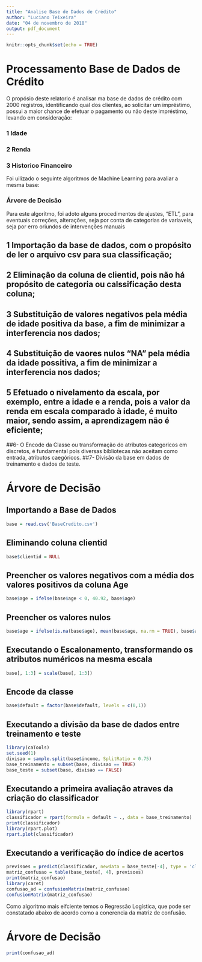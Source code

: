 ```yaml
---
title: "Analise Base de Dados de Crédito"
author: "Luciano Teixeira"
date: "04 de novembro de 2018"
output: pdf_document
---
```


```r
knitr::opts_chunk$set(echo = TRUE)
```

# Processamento Base de Dados de Crédito

O propósio deste relatorio é analisar ma base de dados de crédito com 2000 registros, identificando qual dos clientes, ao solicitar um impréstimo, possui a maior chance de efetuar o pagamento ou não deste impréstimo, levando em consideração:

### 1 Idade

### 2 Renda

### 3 Historico Financeiro


Foi uilizado o seguinte algoritmos de Machine Learning para avaliar a mesma base:

### Árvore de Decisão

Para este algorítmo, foi adoto alguns procedimentos de ajustes, "ETL", para eventuais correções, alterações, seja por conta de categorias de variaveis, seja por erro oriundos de intervenções manuais


## 1 Importação da base de dados, com o propósito de ler o arquivo csv para sua classificação;
## 2 Eliminação da coluna de clientid, pois não há propósito de categoria ou calssificação desta coluna;
## 3 Substituição de valores negativos pela média de idade positiva da base, a fim de minimizar a interferencia nos dados;
## 4 Substituição de vaores nulos "NA" pela média da idade possitiva, a fim de minimizar a interferencia nos dados;
## 5 Efetuado o nivelamento da escala, por exemplo, entre a idade e a renda, pois a valor da renda em escala comparado à idade, é muito maior, sendo        assim, a aprendizagem não é eficiente;
##6- O Encode da Classe ou transformação do atributos categoricos em discretos, é fundamental pois diversas bibliotecas não aceitam como entrada,           atributos caegóricos.
##7- Divisão da base em dados de treinamento e dados de teste.

# Árvore de Decisão

## Importando a Base de Dados
```r
base = read.csv('BaseCredito.csv')
```

## Eliminando coluna clientid
```r
base$clientid = NULL
```

## Preencher os valores negativos com a média dos valores positivos da coluna Age
```r
base$age = ifelse(base$age < 0, 40.92, base$age)
```

## Preencher os valores nulos
```r
base$age = ifelse(is.na(base$age), mean(base$age, na.rm = TRUE), base$age)
```

## Executando o Escalonamento, transformando os atributos numéricos na mesma escala
```r
base[, 1:3] = scale(base[, 1:3])
```

## Encode da classe
```r
base$default = factor(base$default, levels = c(0,1))
```

## Executando a divisão da base de dados entre treinamento e teste 
```r
library(caTools)
set.seed(1)
divisao = sample.split(base$income, SplitRatio = 0.75)
base_treinamento = subset(base, divisao == TRUE)
base_teste = subset(base, divisao == FALSE)
```

## Executando a primeira avaliação atraves da criação do classificador
```r
library(rpart)
classificador = rpart(formula = default ~ ., data = base_treinamento)
print(classificador)
library(rpart.plot)
rpart.plot(classificador)
```

## Executando a verificação do índice de acertos
```r
previsoes = predict(classificador, newdata = base_teste[-4], type = 'class')
matriz_confusao = table(base_teste[, 4], previsoes)
print(matriz_confusao)
library(caret)
confusao_ad = confusionMatrix(matriz_confusao)
confusionMatrix(matriz_confusao)
```

Como algoritmo mais eifciente temos o Regressão Logística, que pode ser constatado abaixo de acordo como a conerencia da matriz de confusão.

# Árvore de Decisão

```r
print(confusao_ad)
```

